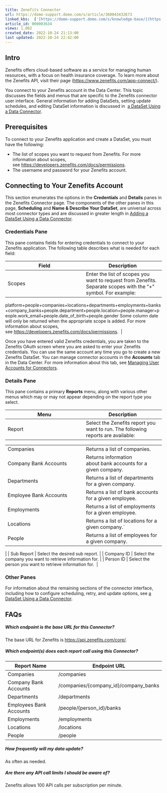 ```yaml
---
title: Zenefits Connector
url: https://domo-support.domo.com/s/article/360043432673
linked_kbs:  ['[https://domo-support.domo.com/s/knowledge-base/](https://domo-support.domo.com/s/knowledge-base/)', '[https://domo-support.domo.com/s/](https://domo-support.domo.com/s/)', '[https://domo-support.domo.com/s/topic/0TO5w000000ZammGAC](https://domo-support.domo.com/s/topic/0TO5w000000ZammGAC)', '[https://domo-support.domo.com/s/topic/0TO5w000000ZanLGAS](https://domo-support.domo.com/s/topic/0TO5w000000ZanLGAS)', '[https://domo-support.domo.com/s/topic/0TO5w000000ZaoQGAS](https://domo-support.domo.com/s/topic/0TO5w000000ZaoQGAS)', '[https://domo-support.domo.com/s/article/360042926274](https://domo-support.domo.com/s/article/360042926274)', '[https://domo-support.domo.com/s/article/360042926054](https://domo-support.domo.com/s/article/360042926054)', '[https://domo-support.domo.com/s/article/360043432673](https://domo-support.domo.com/s/article/360043432673)', '[https://domo-support.domo.com/s/topic/0TO5w000000ZaoQGAS/api-connectors](https://domo-support.domo.com/s/topic/0TO5w000000ZaoQGAS/api-connectors)', '[https://domo-support.domo.com/s/article/360043429933](https://domo-support.domo.com/s/article/360043429933)', '[https://domo-support.domo.com/s/article/360043429953](https://domo-support.domo.com/s/article/360043429953)', '[https://domo-support.domo.com/s/article/360042925494](https://domo-support.domo.com/s/article/360042925494)', '[https://domo-support.domo.com/s/article/4408174643607](https://domo-support.domo.com/s/article/4408174643607)', '[https://domo-support.domo.com/s/article/360043429913](https://domo-support.domo.com/s/article/360043429913)', '[https://domo-support.domo.com/s/login/](https://domo-support.domo.com/s/login/)']
article_id: 000003634
views: 1,082
created_date: 2022-10-24 21:13:00
last updated: 2022-10-24 22:42:00
---
```




Intro
-----


Zenefits offers cloud-based software as a service for managing human resources, with a focus on health insurance coverage. To learn more about the Zenefits API, visit their page (<https://www.zenefits.com/app-connect/>).


You connect to your Zenefits account in the Data Center. This topic discusses the fields and menus that are specific to the Zenefits connector user interface. General information for adding DataSets, setting update schedules, and editing DataSet information is discussed in  [a DataSet Using a Data Connector](/s/article/360042926274 "Adding a DataSet Using a Data Connector").


Prerequisites
-------------


To connect to your Zenefits application and create a DataSet, you must have the following:


* The list of scopes you want to request from Zenefits. For more information about scopes, see [https://developers.zenefits.com/docs/permissions](https://developers.zenefits.com/docs/permissions "https://developers.zenefits.com/docs/permissions").
* The username and password for your Zenefits account.


Connecting to Your Zenefits Account
-----------------------------------


This section enumerates the options in the **Credentials** and **Details** panes in the Zenefits Connector page. The components of the other panes in this page, **Scheduling** and **Name & Describe Your DataSet**, are universal across most connector types and are discussed in greater length in [Adding a DataSet Using a Data Connector](/s/article/360042926274 "Adding a DataSet Using a Data Connector").


### Credentials Pane


This pane contains fields for entering credentials to connect to your Zenefits application. The following table describes what is needed for each field:  




| Field | Description |
| --- | --- |
| Scopes | Enter the list of scopes you want to request from Zenefits. Separate scopes with the "+" symbol. For example:
platform+people+companies+locations+departments+employments+banks+company\_banks+people.department+people.location+people.manager+people.work\_email+people.date\_of\_birth+people.gender
Some column date will only be returned when the appropriate scope is added. For more information about scopes, see [https://developers.zenefits.com/docs/permissions](https://developers.zenefits.com/docs/permissions "https://developers.zenefits.com/docs/permissions").  |


Once you have entered valid Zenefits credentials, you are taken to the Zenefits OAuth screen where you are asked to enter your Zenefits credentials. You can use the same account any time you go to create a new Zenefits DataSet. You can manage connector accounts in the **Accounts** tab in the Data Center. For more information about this tab, see [Managing User Accounts for Connectors](/s/article/360042926054 "Managing User Accounts for Connectors").


### Details Pane


This pane contains a primary **Reports** menu, along with various other menus which may or may not appear depending on the report type you select.




| Menu | Description |
| --- | --- |
| Report | Select the Zenefits report you want to run. The following reports are available:

|  |  |
| --- | --- |
| Companies | Returns a list of companies. |
| Company Bank Accounts | Returns information about bank accounts for a given company. |
| Departments | Returns a list of departments for a given company.  |
| Employee Bank Accounts | Returns a list of bank accounts for a given employee. |
| Employments | Returns a list of employments for a given employee. |
| Locations | Returns a list of locations for a given company.` |
| People | Returns a list of employees for a given company. |

 |
| Sub Report | Select the desired sub report. |
| Company ID | Select the company you want to retrieve information for. |
| Person ID | Select the person you want to retrieve information for.  |


### Other Panes


For information about the remaining sections of the connector interface, including how to configure scheduling, retry, and update options, see [a DataSet Using a Data Connector](/s/article/360042926274 "Adding a DataSet Using a Data Connector").


FAQs
----


##### Which endpoint is the base URL for this Connector?


The base URL for Zenefits is <https://api.zenefits.com/core/>.


##### Which endpoint(s) does each report call using this Connector?




| Report Name | Endpoint URL |
| --- | --- |
| Companies | /companies |
| Company Bank Accounts | /companies/{company\_id}/company\_banks |
| Departments | /departments |
| Employees Bank Accounts | /people/{person\_id}/banks |
| Employments | /employments |
| Locations | /locations |
| People | /people |


##### How frequently will my data update?


As often as needed.


##### Are there any API call limits I should be aware of?


Zenefits allows 100 API calls per subscription per minute.


